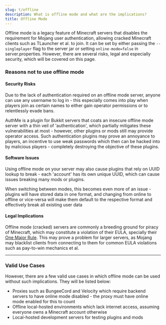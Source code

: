 ```yaml
---
slug: t/offline
description: What is offline mode and what are the implications?
title: Offline Mode
---
```


Offline mode is a legacy feature of Minecraft servers that disables the requirement for Mojang user authentication, allowing cracked Minecraft clients such as TLauncher et al. to join. 
It can be set by either passing the `--singleplayer` flag to the server jar or setting `online-mode=false` in server.properties. However, there are several risks, legal and especially security, which will be covered on this page.

### Reasons not to use offline mode 

#### Security Risks

Due to the lack of authentication required on an offline mode server, anyone can use any username to log in - this especially comes into play when players join as certain names to either gain operator permissions or to relentlessly evade bans.

AuthMe is a plugin for Bukkit servers that coats an insecure offline mode server with a thin veil of 'authentication', which partially mitigates these vulnerabilities at most - however, other plugins or mods still may provide operator access.
Such authentication plugins may prove an annoyance to players, an incentive to use weak passwords which then can be hacked into by malicious players - completely destroying the objective of these plugins.

#### Software Issues

Using offline mode on your server may also cause plugins that rely on UUID lookup to break - each 'account' has its own unique UUID, which can cause issues breaking many mods or plugins.

When switching between modes, this becomes even more of an issue - plugins will have stored data in one format, and changing from online to offline or vice-versa will make them default to the respective format and effectively break all existing user data


#### Legal Implications

Offline mode (cracked) servers are commonly a breeding ground for piracy of Minecraft, which may constitute a violation of their EULA, specially their [One Major Rule](https://www.minecraft.net/eula#one-major-rule). 
This may prove a problem for larger servers, as Mojang may blacklist clients from connecting to them for common EULA violations such as pay-to-win mechanics et al.

---

### Valid Use Cases

However, there are a few valid use cases in which offline mode can be used without such implications. They will be listed below:

- Proxies such as BungeeCord and Velocity which require backend servers to have online mode disabled - the proxy must have online mode enabled for this to count
- Offline local-hosted environments which lack internet access, assuming everyone owns a Minecraft account otherwise
- Local-hosted development servers for testing plugins and mods
